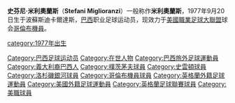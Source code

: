 {{blpunsourced|time=2017-11-29T21:31:31+00:00}}
{{expand|time=2017-11-29T21:31:31+00:00}}
{{Football player infobox
| playername = 米利奧蘭斯
| image = [[File:Stefani-Miglioranzi-crew.jpg|250 px]]
| fullname = Stefani Miglioranzi
| nickname = 
| height = {{height|ft=6|in=1}}
| dateofbirth = {{birth date and age|1977|9|20}}
| cityofbirth = [[波苏斯-迪卡尔达斯|波蘇斯迪卡爾達斯]]
| countryofbirth = {{BRA}}
| currentclub = [[哥倫布機員|哥倫布機員]]
| clubnumber = 15
| position = [[中場|中場]]
| youthyears = 
| youthclubs = 
| years = 1999-02<br>2002-06<br>2006<br>2007-
| clubs = [[樸茨茅夫足球會|樸茨茅夫]]<br> [[史雲頓足球會|史雲頓]]<br> [[洛杉磯銀河|洛杉磯銀河]]<br> [[哥倫布機員|哥倫布機員]]
| caps(goals) = {{0}}35 (2)<br>123 (8)<br>{{0}}{{0}}3 (0)<br>{{0}}32 (3)
| nationalyears = 
| nationalteam = 
| nationalcaps(goals) = 
| pcupdate = 5 July, 2008
| ntupdate = 20:50, 14 October 2006 (UTC)
}}
'''史芬尼·米利奧蘭斯'''（'''Stefani Miglioranzi'''）一般称作'''米利奧蘭斯'''，1977年9月20日生于波蘇斯迪卡爾達斯，[[巴西|巴西]]职业足球运动员，现效力于[[美國職業足球大聯盟|美國職業足球大聯盟]]球会[[哥倫布機員|哥倫布機員]]。


{{DEFAULTSORT: Miglioranzi, Stefani}}
[[Category:巴西足球运动员|Category:巴西足球运动员]]
[[category:1977年出生|category:1977年出生]]
[[Category:在世人物|Category:在世人物]]
[[Category:巴西旅外足球運動員|Category:巴西旅外足球運動員]]
[[Category:義大利裔巴西人|Category:義大利裔巴西人]]
[[Category:樸茨茅夫球員|Category:樸茨茅夫球員]]
[[Category:史雲頓球員|Category:史雲頓球員]]
[[Category:洛杉磯銀河球員|Category:洛杉磯銀河球員]]
[[Category:哥倫布機員球員|Category:哥倫布機員球員]]
[[Category:英格蘭外籍足球運動員|Category:英格蘭外籍足球運動員]]
[[Category:美國外籍足球運動員|Category:美國外籍足球運動員]]
[[Category:英格蘭足球聯賽球員|Category:英格蘭足球聯賽球員]]
[[Category:美職球員|Category:美職球員]]